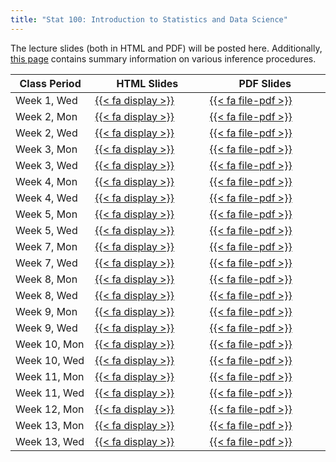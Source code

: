 ```yaml
---
title: "Stat 100: Introduction to Statistics and Data Science"
---
```


The lecture slides (both in HTML and PDF) will be posted here. Additionally, [this page](https://mcconvil.github.io/stat100f23/inference_summary.html) contains summary information on various inference procedures.

::: column-screen-inset-right
| Class Period | HTML Slides                                                                      | PDF Slides                                                                            |
|------------------|--------------------------|----------------------------|
| Week 1, Wed  | [{{< fa display >}}](https://mcconvil.github.io/stat100f23/stat100_wk01wed.html) | [{{< fa file-pdf >}}](https://mcconvil.github.io/stat100f23/pdfs/stat100_wk01wed.pdf) |
| Week 2, Mon  | [{{< fa display >}}](https://mcconvil.github.io/stat100f23/stat100_wk02mon.html) | [{{< fa file-pdf >}}](https://mcconvil.github.io/stat100f23/pdfs/stat100_wk02mon.pdf) |
| Week 2, Wed  | [{{< fa display >}}](https://mcconvil.github.io/stat100f23/stat100_wk02wed.html) | [{{< fa file-pdf >}}](https://mcconvil.github.io/stat100f23/pdfs/stat100_wk02wed.pdf) |
| Week 3, Mon  | [{{< fa display >}}](https://mcconvil.github.io/stat100f23/stat100_wk03mon.html) | [{{< fa file-pdf >}}](https://mcconvil.github.io/stat100f23/pdfs/stat100_wk03mon.pdf) |
| Week 3, Wed  | [{{< fa display >}}](https://mcconvil.github.io/stat100f23/stat100_wk03wed.html) | [{{< fa file-pdf >}}](https://mcconvil.github.io/stat100f23/pdfs/stat100_wk03wed.pdf) |
| Week 4, Mon  | [{{< fa display >}}](https://mcconvil.github.io/stat100f23/stat100_wk04mon.html) | [{{< fa file-pdf >}}](https://mcconvil.github.io/stat100f23/pdfs/stat100_wk04mon.pdf) |
| Week 4, Wed  | [{{< fa display >}}](https://mcconvil.github.io/stat100f23/stat100_wk04wed.html) | [{{< fa file-pdf >}}](https://mcconvil.github.io/stat100f23/pdfs/stat100_wk04wed.pdf) |
| Week 5, Mon  | [{{< fa display >}}](https://mcconvil.github.io/stat100f23/stat100_wk05mon.html) | [{{< fa file-pdf >}}](https://mcconvil.github.io/stat100f23/pdfs/stat100_wk05mon.pdf) |
| Week 5, Wed  | [{{< fa display >}}](https://mcconvil.github.io/stat100f23/stat100_wk05wed.html) | [{{< fa file-pdf >}}](https://mcconvil.github.io/stat100f23/pdfs/stat100_wk05wed.pdf) |
| Week 7, Mon  | [{{< fa display >}}](https://mcconvil.github.io/stat100f23/stat100_wk07mon.html) | [{{< fa file-pdf >}}](https://mcconvil.github.io/stat100f23/pdfs/stat100_wk07mon.pdf) |
| Week 7, Wed  | [{{< fa display >}}](https://mcconvil.github.io/stat100f23/stat100_wk07wed.html) | [{{< fa file-pdf >}}](https://mcconvil.github.io/stat100f23/pdfs/stat100_wk07wed.pdf) |
| Week 8, Mon  | [{{< fa display >}}](https://mcconvil.github.io/stat100f23/stat100_wk08mon.html) | [{{< fa file-pdf >}}](https://mcconvil.github.io/stat100f23/pdfs/stat100_wk08mon.pdf) |
| Week 8, Wed  | [{{< fa display >}}](https://mcconvil.github.io/stat100f23/stat100_wk08wed.html) | [{{< fa file-pdf >}}](https://mcconvil.github.io/stat100f23/pdfs/stat100_wk08wed.pdf) |
| Week 9, Mon  | [{{< fa display >}}](https://mcconvil.github.io/stat100f23/stat100_wk09mon.html) | [{{< fa file-pdf >}}](https://mcconvil.github.io/stat100f23/pdfs/stat100_wk09mon.pdf) |
| Week 9, Wed  | [{{< fa display >}}](https://mcconvil.github.io/stat100f23/stat100_wk09wed.html) | [{{< fa file-pdf >}}](https://mcconvil.github.io/stat100f23/pdfs/stat100_wk09wed.pdf) |
| Week 10, Mon | [{{< fa display >}}](https://mcconvil.github.io/stat100f23/stat100_wk10mon.html) | [{{< fa file-pdf >}}](https://mcconvil.github.io/stat100f23/pdfs/stat100_wk10mon.pdf) |
| Week 10, Wed | [{{< fa display >}}](https://mcconvil.github.io/stat100f23/stat100_wk10wed.html) | [{{< fa file-pdf >}}](https://mcconvil.github.io/stat100f23/pdfs/stat100_wk10wed.pdf) |
| Week 11, Mon | [{{< fa display >}}](https://mcconvil.github.io/stat100f23/stat100_wk11mon.html) | [{{< fa file-pdf >}}](https://mcconvil.github.io/stat100f23/pdfs/stat100_wk11mon.pdf) |
| Week 11, Wed | [{{< fa display >}}](https://mcconvil.github.io/stat100f23/stat100_wk11wed.html) | [{{< fa file-pdf >}}](https://mcconvil.github.io/stat100f23/pdfs/stat100_wk11wed.pdf) |
| Week 12, Mon | [{{< fa display >}}](https://mcconvil.github.io/stat100f23/stat100_wk12mon.html) | [{{< fa file-pdf >}}](https://mcconvil.github.io/stat100f23/pdfs/stat100_wk12mon.pdf) |
| Week 13, Mon | [{{< fa display >}}](https://mcconvil.github.io/stat100f23/stat100_wk13mon.html) | [{{< fa file-pdf >}}](https://mcconvil.github.io/stat100f23/pdfs/stat100_wk13mon.pdf) |
| Week 13, Wed | [{{< fa display >}}](https://mcconvil.github.io/stat100f23/stat100_wk13wed.html) | [{{< fa file-pdf >}}](https://mcconvil.github.io/stat100f23/pdfs/stat100_wk13wed.pdf) |
:::
